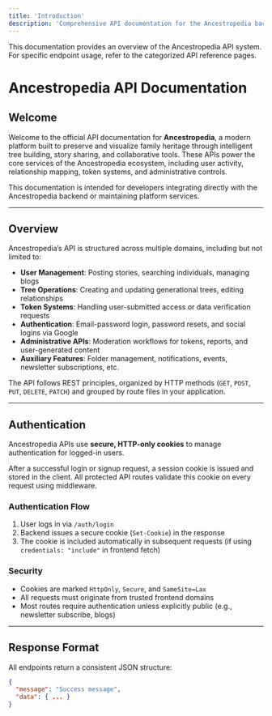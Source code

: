 ```yaml
---
title: 'Introduction'
description: 'Comprehensive API documentation for the Ancestropedia backend platform.'
---
```


<Note>
  This documentation provides an overview of the Ancestropedia API system. For specific endpoint usage, refer to the categorized API reference pages.
</Note>

# Ancestropedia API Documentation
## Welcome

Welcome to the official API documentation for **Ancestropedia**, a modern platform built to preserve and visualize family heritage through intelligent tree building, story sharing, and collaborative tools. These APIs power the core services of the Ancestropedia ecosystem, including user activity, relationship mapping, token systems, and administrative controls.

This documentation is intended for developers integrating directly with the Ancestropedia backend or maintaining platform services.

---

## Overview

Ancestropedia’s API is structured across multiple domains, including but not limited to:

- **User Management**: Posting stories, searching individuals, managing blogs
- **Tree Operations**: Creating and updating generational trees, editing relationships
- **Token Systems**: Handling user-submitted access or data verification requests
- **Authentication**: Email-password login, password resets, and social logins via Google
- **Administrative APIs**: Moderation workflows for tokens, reports, and user-generated content
- **Auxiliary Features**: Folder management, notifications, events, newsletter subscriptions, etc.

The API follows REST principles, organized by HTTP methods (`GET`, `POST`, `PUT`, `DELETE`, `PATCH`) and grouped by route files in your application.

---

## Authentication

Ancestropedia APIs use **secure, HTTP-only cookies** to manage authentication for logged-in users.

After a successful login or signup request, a session cookie is issued and stored in the client. All protected API routes validate this cookie on every request using middleware.

### Authentication Flow

1. User logs in via `/auth/login`
2. Backend issues a secure cookie (`Set-Cookie`) in the response
3. The cookie is included automatically in subsequent requests (if using `credentials: "include"` in frontend fetch)

### Security

- Cookies are marked `HttpOnly`, `Secure`, and `SameSite=Lax`
- All requests must originate from trusted frontend domains
- Most routes require authentication unless explicitly public (e.g., newsletter subscribe, blogs)

---

## Response Format

All endpoints return a consistent JSON structure:

```json
{
  "message": "Success message",
  "data": { ... }
}
